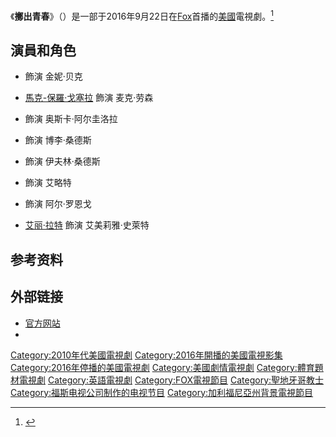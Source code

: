 {{Infobox television
| show_name            = 擲出青春
| original_name        = {{lang|en|Pitch}}
| image                = 
| caption              = 
| show_name_2          = 
| genre                = [[戲劇|劇情]]
| format               = 电视连续剧
| creator              = {{Plain list |
* [[丹·福吉爾曼|丹·福吉爾曼]]
* 瑞克·辛格
}}
| developer            = 
| writer               = 
| director             = 
| creative_director    = 
| presenter            = 
| starring             = {{Plainlist|
*{{link-en|凯莉·班伯利|Kylie Bunbury}}
*[[馬克-保羅·戈塞拉|馬克-保羅·戈塞拉]]
*{{link-en|馬克·康索羅斯|Mark Consuelos}}
*{{link-en|莫·麥克雷|Mo McRae}}
*{{link-en|梅根·霍尔德|Meagan Holder}}
*{{link-en|蒂姆·乔|Tim Jo}}
*{{link-en|丹·劳里亚|Dan Lauria}}
*[[艾丽·拉特|艾丽·拉特]] 
}}
| judges               = 
| voices               = 
| narrated             = 
| theme_music_composer = 
| opentheme            = 
| endtheme             = 
| composer             = {{Plain list |
*{{link-en|Black Violin|Black Violin}}
*{{link-en|喬·埃利希|Jon Ehrlich}}
*杰森·德拉特卡
}}
| country              = {{USA}}
| language             = [[英语|英语]]
| num_seasons          = 1
| num_episodes         = 10
| list_episodes        = 
| executive_producer   = {{Plainlist|
* [[丹·福吉爾曼|丹·福吉爾曼]]
* 瑞克·辛格
* {{link-en|凱文·法爾斯|Kevin Falls}}
* 海倫·巴特利特
* {{link-en|巴黎·巴克萊|Paris Barclay}}
* 杰斯·罗森塔尔
* {{link-en|托尼·比爾|Tony Bill}}
}}
| producer             = 
| editor               = 
| location             = 
| cinematography       = 
| camera               = 
| runtime              = 60分钟
| company              = {{Plainlist|
* Barnstorm Films
* Left Coast Productions
* 羅德島大道製作公司
* [[二十世紀福斯電視公司|二十世紀福斯電視公司]]
}}
| distributor          = {{link-en|第二十电视公司|20th Television}}
| channel              = [[福斯廣播公司|Fox]]
| picture_format       = 
| audio_format         = 
| first_run            = 
| first_aired          = {{Start date|2016|9|22}}
| last_aired           = {{End date|2016|12|8}}
| preceded_by          = 
| followed_by          = 
| related              = 
| website              = http://www.fox.com/pitch/
| website_title        = 官方网站
| production_website   = 
}}
《'''擲出青春'''》（{{lang-en|'''''Pitch'''''}}）是一部于2016年9月22日在[[福斯廣播公司|Fox]]首播的[[美國|美國]]電視劇。<ref>{{cite web|url=http://deadline.com/2016/05/the-exorcist-lethal-weapon-making-history-pitch-the-mick-apb-fox-series-orders-1201752948/|title=‘The Exorcist’, ‘Lethal Weapon’, ‘Making History’, ‘Pitch’, ‘The Mick’ & ‘APB’ Get Fox Series Orders|work=[[Deadline.com|Deadline.com]]|accessdate=May 11, 2016|date=May 10, 2016|first=Nellie|last=Andreeva|publisher=[[Penske_Media_Corporation|Penske Media Corporation]]|archive-date=2017-08-02|archive-url=https://web.archive.org/web/20170802092034/http://deadline.com/2016/05/the-exorcist-lethal-weapon-making-history-pitch-the-mick-apb-fox-series-orders-1201752948/|dead-url=no}}</ref>

== 演員和角色 ==
*{{link-en|凯莉·班伯利|Kylie Bunbury}} 飾演 金妮·贝克
*[[馬克-保羅·戈塞拉|馬克-保羅·戈塞拉]] 飾演 麦克·劳森
*{{link-en|馬克·康索羅斯|Mark Consuelos}} 飾演 奥斯卡·阿尔圭洛拉
*{{link-en|莫·麥克雷|Mo McRae}} 飾演 博李·桑德斯
*{{link-en|梅根·霍尔德|Meagan Holder}} 飾演 伊夫林·桑德斯
*{{link-en|蒂姆·乔|Tim Jo}} 飾演 艾略特
*{{link-en|丹·劳里亚|Dan Lauria}} 飾演 阿尔·罗恩戈
*[[艾丽·拉特|艾丽·拉特]] 飾演 艾美莉雅·史萊特

== 参考资料 ==
{{reflist}}

==外部链接==
* [http://www.fox.com/pitch/ 官方网站] {{Wayback|url=http://www.fox.com/pitch/ |date=20161113203622 }} {{en icon}}
* {{IMDb title|tt5500158}}

{{DEFAULTSORT:Pitch (TV series)}}
[[Category:2010年代美國電視劇|Category:2010年代美國電視劇]]
[[Category:2016年開播的美國電視影集|Category:2016年開播的美國電視影集]]
[[Category:2016年停播的美國電視劇|Category:2016年停播的美國電視劇]]
[[Category:美國劇情電視劇|Category:美國劇情電視劇]]
[[Category:體育題材電視劇|Category:體育題材電視劇]]
[[Category:英語電視劇|Category:英語電視劇]]
[[Category:FOX電視節目|Category:FOX電視節目]]
[[Category:聖地牙哥教士|Category:聖地牙哥教士]]
[[Category:福斯电视公司制作的电视节目|Category:福斯电视公司制作的电视节目]]
[[Category:加利福尼亞州背景電視節目|Category:加利福尼亞州背景電視節目]]